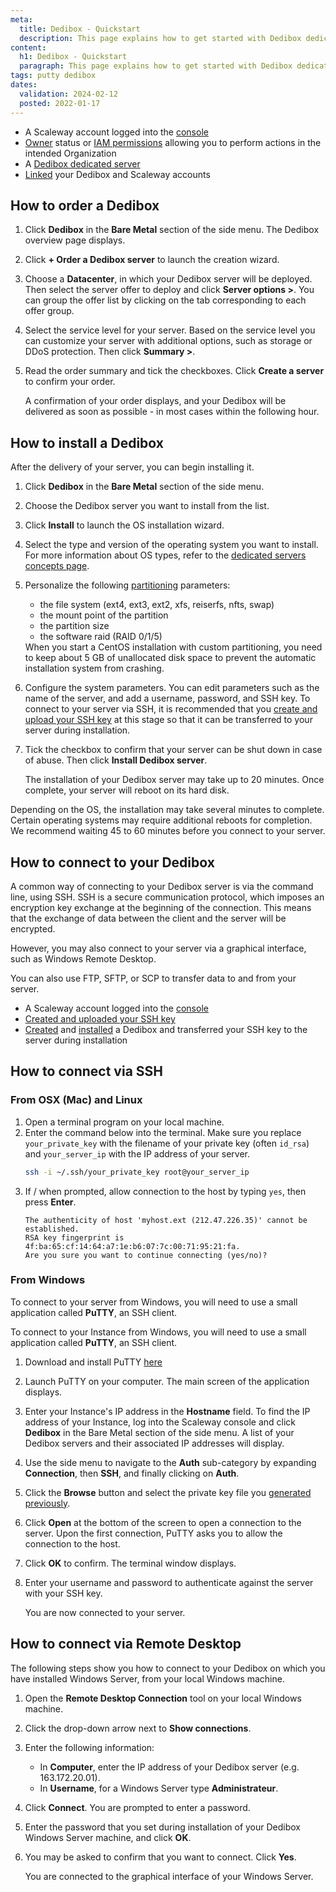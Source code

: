 ```yaml
---
meta:
  title: Dedibox - Quickstart
  description: This page explains how to get started with Dedibox dedicated servers
content:
  h1: Dedibox - Quickstart
  paragraph: This page explains how to get started with Dedibox dedicated servers
tags: putty dedibox
dates:
  validation: 2024-02-12
  posted: 2022-01-17
---
```


<Macro id="dedibox-scaleway-migration" />

<Macro id="requirements" />

- A Scaleway account logged into the [console](https://console.scaleway.com/)
- [Owner](/identity-and-access-management/iam/concepts/#owner) status or [IAM permissions](/identity-and-access-management/iam/concepts/#permission) allowing you to perform actions in the intended Organization
- A [Dedibox dedicated server](https://www.scaleway.com/en/dedibox/)
- [Linked](/bare-metal/dedibox/how-to/link-dedibox-account/) your Dedibox and Scaleway accounts

## How to order a Dedibox

1. Click **Dedibox** in the **Bare Metal** section of the side menu. The Dedibox overview page displays.
2. Click **+ Order a Dedibox server** to launch the creation wizard.
3. Choose a **Datacenter**, in which your Dedibox server will be deployed. Then select the server offer to deploy and click **Server options >**.
    <Message type="tip">
      You can group the offer list by clicking on the tab corresponding to each offer group.
    </Message>
4. Select the service level for your server. Based on the service level you can customize your server with additional options, such as storage or DDoS protection. Then click **Summary >**.
5. Read the order summary and tick the checkboxes. Click **Create a server** to confirm your order.

    A confirmation of your order displays, and your Dedibox will be delivered as soon as possible - in most cases within the following hour.

## How to install a Dedibox

After the delivery of your server, you can begin installing it.

1. Click **Dedibox** in the **Bare Metal** section of the side menu.
2. Choose the Dedibox server you want to install from the list.
3. Click **Install** to launch the OS installation wizard.
4. Select the type and version of the operating system you want to install.
    <Message type="tip">
      For more information about OS types, refer to the [dedicated servers concepts page](/bare-metal/dedibox/concepts/#os-type).
    </Message>
5. Personalize the following [partitioning](/bare-metal/dedibox/concepts/#partitioning) parameters:
    - the file system (ext4, ext3, ext2, xfs, reiserfs, nfts, swap)
    - the mount point of the partition
    - the partition size
    - the software raid (RAID 0/1/5)

    <Message type="note">
      When you start a CentOS installation with custom partitioning, you need to keep about 5 GB of unallocated disk space to prevent the automatic installation system from crashing.
    </Message>
6. Configure the system parameters. You can edit parameters such as the name of the server, and add a username, password, and SSH key.
    <Message type="note">
      To connect to your server via SSH, it is recommended that you [create and upload your SSH key](/dedibox-console/account/how-to/upload-an-ssh-key/) at this stage so that it can be transferred to your server during installation.
    </Message>
7. Tick the checkbox to confirm that your server can be shut down in case of abuse. Then click **Install Dedibox server**.

    The installation of your Dedibox server may take up to 20 minutes. Once complete, your server will reboot on its hard disk.

<Message type="note">
  Depending on the OS, the installation may take several minutes to complete. Certain operating systems may require additional reboots for completion. We recommend waiting 45 to 60 minutes before you connect to your server.
</Message>

## How to connect to your Dedibox

A common way of connecting to your Dedibox server is via the command line, using SSH. SSH is a secure communication protocol, which imposes an encryption key exchange at the beginning of the connection. This means that the exchange of data between the client and the server will be encrypted.

However, you may also connect to your server via a graphical interface, such as Windows Remote Desktop.

You can also use FTP, SFTP, or SCP to transfer data to and from your server.

<Macro id="requirements" />

- A Scaleway account logged into the [console](https://console.scaleway.com/)
- [Created and uploaded your SSH key](/identity-and-access-management/organizations-and-projects/how-to/create-ssh-key/)
- [Created](/bare-metal/dedibox/how-to/order-dedibox/) and [installed](/bare-metal/dedibox/how-to/install-dedibox/) a Dedibox and transferred your SSH key to the server during installation

## How to connect via SSH

### From OSX (Mac) and Linux

1. Open a terminal program on your local machine.
2. Enter the command below into the terminal. Make sure you replace `your_private_key` with the filename of your private key (often `id_rsa`) and `your_server_ip` with the IP address of your server.
    ```bash
    ssh -i ~/.ssh/your_private_key root@your_server_ip
    ```
3. If / when prompted, allow connection to the host by typing `yes`, then press **Enter**.
    ```
    The authenticity of host 'myhost.ext (212.47.226.35)' cannot be established.
    RSA key fingerprint is 4f:ba:65:cf:14:64:a7:1e:b6:07:7c:00:71:95:21:fa.
    Are you sure you want to continue connecting (yes/no)?
    ```

### From Windows

To connect to your server from Windows, you will need to use a small application called **PuTTY**, an SSH client.

To connect to your Instance from Windows, you will need to use a small application called **PuTTY**, an SSH client.

1. Download and install PuTTY [here](https://www.chiark.greenend.org.uk/~sgtatham/putty/latest.html)
2. Launch PuTTY on your computer. The main screen of the application displays.
3. Enter your Instance's IP address in the **Hostname** field.
    <Message type="tip">
      To find the IP address of your Instance, log into the Scaleway console and
      click **Dedibox** in the Bare Metal section of the side menu. A list of your
      Dedibox servers and their associated IP addresses will display.
    </Message>
4. Use the side menu to navigate to the **Auth** sub-category by expanding **Connection**, then **SSH**, and finally clicking on **Auth**.
5. Click the **Browse** button and select the private key file you [generated previously](/identity-and-access-management/organizations-and-projects/how-to/create-ssh-key/).
6. Click **Open** at the bottom of the screen to open a connection to the server. Upon the first connection, PuTTY asks you to allow the connection to the host.
7. Click **OK** to confirm. The terminal window displays.
8. Enter your username and password to authenticate against the server with your SSH key.

    You are now connected to your server.

## How to connect via Remote Desktop

The following steps show you how to connect to your Dedibox on which you have installed Windows Server, from your local Windows machine.

1. Open the **Remote Desktop Connection** tool on your local Windows machine.
2. Click the drop-down arrow next to **Show connections**.
3. Enter the following information:
    - In **Computer**, enter the IP address of your Dedibox server (e.g. 163.172.20.01).
    - In **Username**, for a Windows Server type **Administrateur**.
4. Click **Connect**. You are prompted to enter a password.
5. Enter the password that you set during installation of your Dedibox Windows Server machine, and click **OK**.
6. You may be asked to confirm that you want to connect. Click **Yes**.

    You are connected to the graphical interface of your Windows Server.